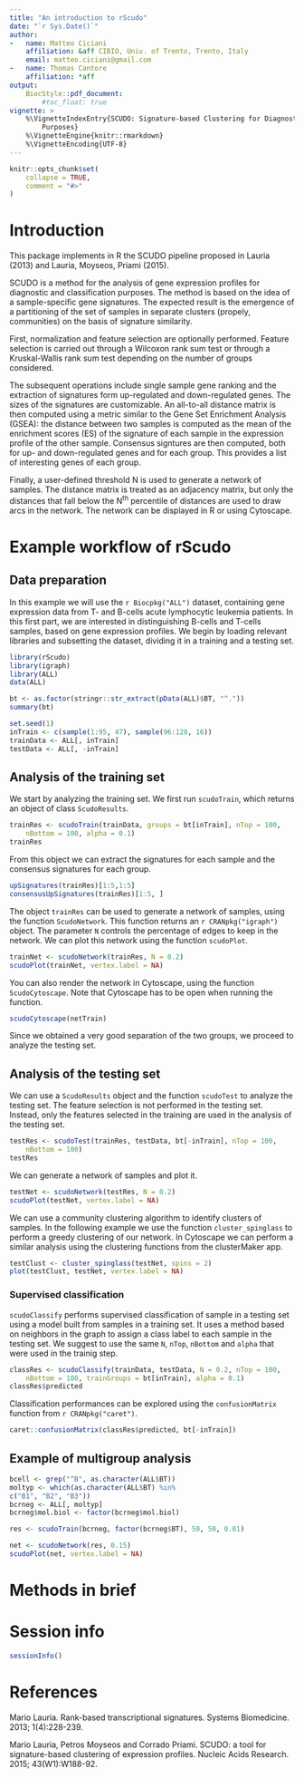 ```yaml
---
title: "An introduction to rScudo"
date: "`r Sys.Date()`"
author:
-   name: Matteo Ciciani
    affiliation: &aff CIBIO, Univ. of Trento, Trento, Italy
    email: matteo.ciciani@gmail.com
-   name: Thomas Cantore
    affiliation: *aff
output:
    BiocStyle::pdf_document:
        #toc_float: true
vignette: >
    %\VignetteIndexEntry{SCUDO: Signature-based Clustering for Diagnostic
        Purposes}
    %\VignetteEngine{knitr::rmarkdown}
    %\VignetteEncoding{UTF-8}
---
```


```r
knitr::opts_chunk$set(
    collapse = TRUE,
    comment = "#>"
)
```

# Introduction

This package implements in R the SCUDO pipeline proposed in Lauria (2013) and
Lauria, Moyseos, Priami (2015).

SCUDO is a method for the analysis of gene expression profiles for diagnostic
and classification purposes. The method is based on the idea of a
sample-specific gene signatures. The expected result is the emergence of a
partitioning of the set of samples in separate clusters (propely, communities)
on the basis of signature similarity.

First, normalization and feature selection are optionally performed. Feature
selection is carried out through a Wilcoxon rank sum test or through a
Kruskal-Wallis rank sum test depending on the number of groups considered.

The subsequent operations include single sample gene ranking and the extraction
of signatures form up-regulated and down-regulated genes. The sizes of the
signatures are customizable. An all-to-all distance matrix is then computed
using a metric similar to the Gene Set Enrichment Analysis (GSEA): the distance
between two samples is computed as the mean of the enrichment scores (ES) of the
signature of each sample in the expression profile of the other sample.
Consensus signtures are then computed, both for up- and down-regulated genes and
for each group. This provides a list of interesting genes of each group.

Finally, a user-defined threshold N is used to generate a network of samples.
The distance matrix is treated as an adjacency matrix, but only the distances
that fall below the N^th^ percentile of distances are used to draw arcs in the
network. The network can be displayed in R or using Cytoscape.

# Example workflow of rScudo

## Data preparation

In this example we will use the `r Biocpkg("ALL")` dataset, containing gene
expression data from T- and B-cells acute lymphocytic leukemia patients. In this
first part, we are interested in distinguishing B-cells and T-cells samples,
based on gene expression profiles. We begin by loading relevant libraries and
subsetting the dataset, dividing it in a training and a testing set.

```r
library(rScudo)
library(igraph)
library(ALL)
data(ALL)

bt <- as.factor(stringr::str_extract(pData(ALL)$BT, "^."))
summary(bt)

set.seed(1)
inTrain <- c(sample(1:95, 47), sample(96:128, 16))
trainData <- ALL[, inTrain]
testData <- ALL[, -inTrain]
```

## Analysis of the training set

We start by analyzing the training set. We first run `scudoTrain`, which returns
an object of class `ScudoResults`.

```r
trainRes <- scudoTrain(trainData, groups = bt[inTrain], nTop = 100,
    nBottom = 100, alpha = 0.1)
trainRes
```

From this object we can extract the signatures for each sample and the consensus
signatures for each group.

```r
upSignatures(trainRes)[1:5,1:5]
consensusUpSignatures(trainRes)[1:5, ]
```

The object `trainRes` can be used to generate a network of samples, using the
function `ScudoNetwork`. This function returns an `r CRANpkg("igraph")` object.
The parameter `N` controls the percentage of edges to keep in the network. We
can plot this network using the function `scudoPlot`.

```r
trainNet <- scudoNetwork(trainRes, N = 0.2)
scudoPlot(trainNet, vertex.label = NA)
```

You can also render the network in Cytoscape, using the function
`ScudoCytoscape`. Note that Cytoscape has to be open when running the function.

```r
scudoCytoscape(netTrain)
```

Since we obtained a very good separation of the two groups, we proceed to
analyze the testing set.

## Analysis of the testing set

We can use a `ScudoResults` object and the function `scudoTest` to analyze the
testing set. The feature selection is not performed in the testing set. Instead,
only the features selected in the training are used in the analysis of the
testing set.

```r
testRes <- scudoTest(trainRes, testData, bt[-inTrain], nTop = 100,
    nBottom = 100)
testRes
```

We can generate a network of samples and plot it.

```r
testNet <- scudoNetwork(testRes, N = 0.2)
scudoPlot(testNet, vertex.label = NA)
```

We can use a community clustering algorithm to identify clusters of samples. In
the following example we use the function `cluster_spinglass` to perform a
greedy clustering of our network. In Cytoscape we can perform a similar analysis
using the clustering functions from the clusterMaker app.

```r
testClust <- cluster_spinglass(testNet, spins = 2)
plot(testClust, testNet, vertex.label = NA)
```

### Supervised classification

`scudoClassify` performs supervised classification of sample in a testing set
using a model built from samples in a training set. It uses a method based on
neighbors in the graph to assign a class label to each sample in the testing
set. We suggest to use the same `N`, `nTop`, `nBottom` and `alpha` that were
used in the trainig step.

```r
classRes <- scudoClassify(trainData, testData, N = 0.2, nTop = 100,
    nBottom = 100, trainGroups = bt[inTrain], alpha = 0.1)
classRes$predicted
```

Classification performances can be explored using the `confusionMatrix` function
from `r CRANpkg("caret")`.

```r
caret::confusionMatrix(classRes$predicted, bt[-inTrain])
```

## Example of multigroup analysis

```r
bcell <- grep("^B", as.character(ALL$BT))
moltyp <- which(as.character(ALL$BT) %in%
c("B1", "B2", "B3"))
bcrneg <- ALL[, moltyp]
bcrneg$mol.biol <- factor(bcrneg$mol.biol)

res <- scudoTrain(bcrneg, factor(bcrneg$BT), 50, 50, 0.01)
```

```r
net <- scudoNetwork(res, 0.15)
scudoPlot(net, vertex.label = NA)
```

# Methods in brief

# Session info

```r
sessionInfo()
```

# References

Mario Lauria. Rank-based transcriptional signatures. Systems Biomedicine. 2013;
1(4):228-239.

Mario Lauria, Petros Moyseos and Corrado Priami. SCUDO: a tool for
signature-based clustering of expression profiles. Nucleic Acids Research. 2015;
43(W1):W188-92.
